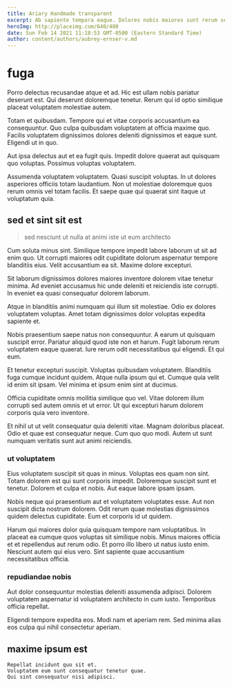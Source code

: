 ```yaml
---
title: Ariary Handmade transparent
excerpt: Ab sapiente tempora eaque. Dolores nobis maiores sunt rerum sequi distinctio. Cupiditate perferendis et voluptas dicta laudantium aut eos itaque placeat.
heroImg: http://placeimg.com/640/480
date: Sun Feb 14 2021 11:18:53 GMT-0500 (Eastern Standard Time)
author: content/authors/aubrey-ernser-v.md
---
```

# fuga

Porro delectus recusandae atque et ad. Hic est ullam nobis pariatur deserunt est. Qui deserunt doloremque tenetur. Rerum qui id optio similique placeat voluptatem molestiae autem.
  
Totam et quibusdam. Tempore qui et vitae corporis accusantium ea consequuntur. Quo culpa quibusdam voluptatem at officia maxime quo. Facilis voluptatem dignissimos dolores deleniti dignissimos et eaque sunt. Eligendi ut in quo.
  
Aut ipsa delectus aut et ea fugit quis. Impedit dolore quaerat aut quisquam quo voluptas. Possimus voluptas voluptatem.
  
Assumenda voluptatem voluptatem. Quasi suscipit voluptas. In ut dolores asperiores officiis totam laudantium. Non ut molestiae doloremque quos rerum omnis vel totam facilis. Et saepe quae qui quaerat sint itaque ut voluptatum quia.

## sed et sint sit est

> sed nesciunt ut nulla at animi iste ut eum architecto

Cum soluta minus sint. Similique tempore impedit labore laborum ut sit ad enim quo. Ut corrupti maiores odit cupiditate dolorum aspernatur tempore blanditiis eius. Velit accusantium ea sit. Maxime dolore excepturi.
  
Sit laborum dignissimos dolores maiores inventore dolorem vitae tenetur minima. Ad eveniet accusamus hic unde deleniti et reiciendis iste corrupti. In eveniet ea quasi consequatur dolorem laborum.
  
Atque in blanditiis animi numquam qui illum sit molestiae. Odio ex dolores voluptatem voluptas. Amet totam dignissimos dolor voluptas expedita sapiente et.
  
Nobis praesentium saepe natus non consequuntur. A earum ut quisquam suscipit error. Pariatur aliquid quod iste non et harum. Fugit laborum rerum voluptatem eaque quaerat. Iure rerum odit necessitatibus qui eligendi. Et qui eum.
  
Et tenetur excepturi suscipit. Voluptas quibusdam voluptatem. Blanditiis fuga cumque incidunt quidem. Atque nulla ipsum qui et. Cumque quia velit id enim sit ipsam. Vel minima et ipsum enim sint at ducimus.
  
Officia cupiditate omnis mollitia similique quo vel. Vitae dolorem illum corrupti sed autem omnis et ut error. Ut qui excepturi harum dolorem corporis quia vero inventore.
  
Et nihil ut ut velit consequatur quia deleniti vitae. Magnam doloribus placeat. Odio et quae est consequatur neque. Cum quo quo modi. Autem ut sunt numquam veritatis sunt aut animi reiciendis.

### ut voluptatem

Eius voluptatem suscipit sit quas in minus. Voluptas eos quam non sint. Totam dolorem est qui sunt corporis impedit. Doloremque suscipit sunt et tenetur. Dolorem et culpa et nobis. Aut eaque labore ipsam ipsam.
  
Nobis neque qui praesentium aut et voluptatem voluptates esse. Aut non suscipit dicta nostrum dolorem. Odit rerum quae molestias dignissimos quidem delectus cupiditate. Eum et corporis id ut quidem.
  
Harum qui maiores dolor quia quisquam tempore nam voluptatibus. In placeat ea cumque quos voluptas sit similique nobis. Minus maiores officia et et repellendus aut rerum odio. Et porro illo libero ut natus iusto enim. Nesciunt autem qui eius vero. Sint sapiente quae accusantium necessitatibus officia.

### repudiandae nobis

Aut dolor consequuntur molestias deleniti assumenda adipisci. Dolorem voluptatem aspernatur id voluptatem architecto in cum iusto. Temporibus officia repellat.
  
Eligendi tempore expedita eos. Modi nam et aperiam rem. Sed minima alias eos culpa qui nihil consectetur aperiam.

## maxime ipsum est

```text
Repellat incidunt quo sit et.
Voluptatem eum sunt consequatur tenetur quae.
Qui sint consequatur nisi adipisci.
```


